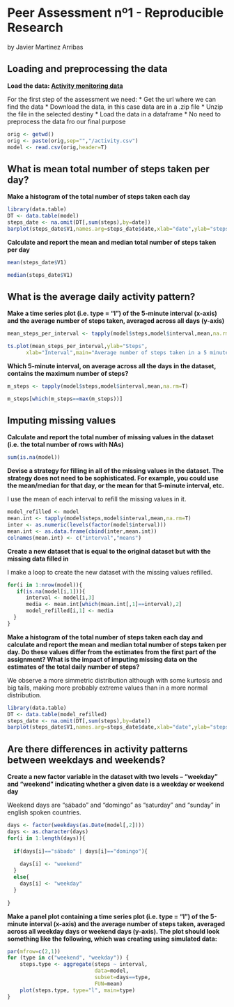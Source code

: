 Peer Assessment nº1 - Reproducible Research
========================================================
by Javier Martínez Arribas

## Loading and preprocessing the data

**Load the data: [Activity monitoring data](https://d396qusza40orc.cloudfront.
                                            net/repdata%2Fdata%2Factivity.zip)**

For the first step of the assessment we need:
* Get the url where we can find the data
* Download the data, in this case data are in a .zip file
* Unzip the file in the selected destiny
* Load the data in a dataframe
* No need to preprocess the data fro our final purpose
```r
orig <- getwd()
orig <- paste(orig,sep="","/activity.csv")
model <- read.csv(orig,header=T)
```


## What is mean total number of steps taken per day?


**Make a histogram of the total number of steps taken each day**
   
  
```r
library(data.table)
DT <- data.table(model)
steps_date <- na.omit(DT[,sum(steps),by=date])
barplot(steps_date$V1,names.arg=steps_date$date,xlab="date",ylab="steps")
```
  

**Calculate and report the mean and median total number of steps taken per day**
  
 
  
```r
mean(steps_date$V1)

median(steps_date$V1)
```


## What is the average daily activity pattern?


**Make a time series plot (i.e. type = "l") of the 5-minute interval (x-axis) 
and the average number of steps taken, averaged across all days (y-axis)**

  
```r
mean_steps_per_interval <- tapply(model$steps,model$interval,mean,na.rm=T)

ts.plot(mean_steps_per_interval,ylab="Steps",
      xlab="Interval",main="Average number of steps taken in a 5 minutes interval")
```


**Which 5-minute interval, on average across all the days in the dataset, 
contains the maximum number of steps?**
  
  
```r
m_steps <- tapply(model$steps,model$interval,mean,na.rm=T)

m_steps[which(m_steps==max(m_steps))]
```


## Imputing missing values


**Calculate and report the total number of missing values in the dataset 
(i.e. the total number of rows with NAs)**

 
```r
sum(is.na(model))

```


**Devise a strategy for filling in all of the missing values in the dataset. 
The strategy does not need to be sophisticated. For example, you could use 
the mean/median for that day, or the mean for that 5-minute interval, etc.**

  I use the mean of each interval to refill the missing values in it.
```r
model_refilled <- model
mean.int <- tapply(model$steps,model$interval,mean,na.rm=T)
inter <- as.numeric(levels(factor(model$interval)))
mean.int <- as.data.frame(cbind(inter,mean.int))
colnames(mean.int) <- c("interval","means")
```


**Create a new dataset that is equal to the original dataset but with the 
missing data filled in**
  
  I make a loop to create the new dataset with the missing values refilled.
```r
for(i in 1:nrow(model)){
   if(is.na(model[i,1])){
      interval <- model[i,3] 
      media <- mean.int[which(mean.int[,1]==interval),2]
      model_refilled[i,1] <- media 
  }
}  
```


**Make a histogram of the total number of steps taken each day and calculate 
and report the mean and median total number of steps taken per day. 
Do these values differ from the estimates from the first part of the assignment? 
What is the impact of imputing missing data on the estimates of the total 
daily number of steps?**

  We observe a more simmetric distribution although with some kurtosis and 
  big tails, making more probably extreme values than in a more normal distribution.
  
```r
library(data.table)
DT <- data.table(model_refilled)
steps_date <- na.omit(DT[,sum(steps),by=date])
barplot(steps_date$V1,names.arg=steps_date$date,xlab="date",ylab="steps")
```


## Are there differences in activity patterns between weekdays and weekends?


**Create a new factor variable in the dataset with two levels – “weekday” 
and “weekend” indicating whether a given date is a weekday or weekend day**

  Weekend days are "sábado" and "domingo" as 
  "saturday" and "sunday" in english spoken countries.
  
```r
days <- factor(weekdays(as.Date(model[,2])))
days <- as.character(days)
for(i in 1:length(days)){
  
  if(days[i]=="sábado" | days[i]=="domingo"){
   
    days[i] <- "weekend"
  }
  else{
    days[i] <- "weekday"
  }
  
}
```


**Make a panel plot containing a time series plot (i.e. type = "l") of the 
5-minute interval (x-axis) and the average number of steps taken, averaged 
across all weekday days or weekend days (y-axis). The plot should look something
like the following, which was creating using simulated data:**

  
```r
par(mfrow=c(2,1))
for (type in c("weekend", "weekday")) {
    steps.type <- aggregate(steps ~ interval,
                            data=model,
                            subset=days==type,
                            FUN=mean)
    plot(steps.type, type="l", main=type)
}

```

